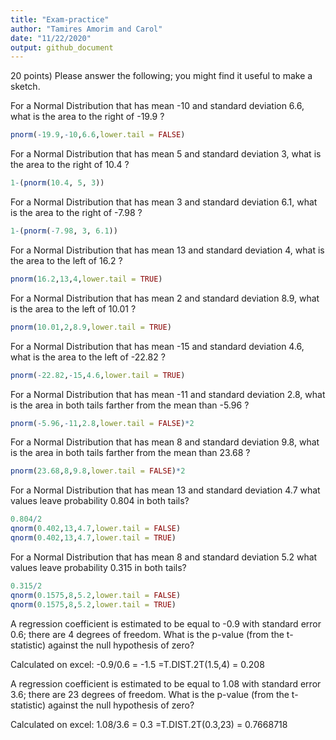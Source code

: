 ```yaml
---
title: "Exam-practice"
author: "Tamires Amorim and Carol"
date: "11/22/2020"
output: github_document
---
```

20 points) Please answer the following; you might find it useful to make a sketch.

For a Normal Distribution that has mean -10 and standard deviation 6.6, what is the area to the right of -19.9 ?
```r
pnorm(-19.9,-10,6.6,lower.tail = FALSE)
```
For a Normal Distribution that has mean 5 and standard deviation 3, what is the area to the right of 10.4 ?
```r
1-(pnorm(10.4, 5, 3))
```
For a Normal Distribution that has mean 3 and standard deviation 6.1, what is the area to the right of -7.98 ?
```r
1-(pnorm(-7.98, 3, 6.1))
```
For a Normal Distribution that has mean 13 and standard deviation 4, what is the area to the left of 16.2 ?
```r
pnorm(16.2,13,4,lower.tail = TRUE)
```
For a Normal Distribution that has mean 2 and standard deviation 8.9, what is the area to the left of 10.01 ?
```r
pnorm(10.01,2,8.9,lower.tail = TRUE)
```

For a Normal Distribution that has mean -15 and standard deviation 4.6, what is the area to the left of -22.82 ?
```r
pnorm(-22.82,-15,4.6,lower.tail = TRUE)
```
For a Normal Distribution that has mean -11 and standard deviation 2.8, what is the area in both tails farther from the mean than -5.96 ?
```r
pnorm(-5.96,-11,2.8,lower.tail = FALSE)*2
```
For a Normal Distribution that has mean 8 and standard deviation 9.8, what is the area in both tails farther from the mean than 23.68 ?
```r
pnorm(23.68,8,9.8,lower.tail = FALSE)*2
```
For a Normal Distribution that has mean 13 and standard deviation 4.7 what values leave probability 0.804 in both tails?
```r
0.804/2
qnorm(0.402,13,4.7,lower.tail = FALSE)
qnorm(0.402,13,4.7,lower.tail = TRUE)
```


For a Normal Distribution that has mean 8 and standard deviation 5.2 what values leave probability 0.315 in both tails?
```r
0.315/2
qnorm(0.1575,8,5.2,lower.tail = FALSE)
qnorm(0.1575,8,5.2,lower.tail = TRUE)
```

A regression coefficient is estimated to be equal to -0.9 with standard error 0.6; there are 4 degrees of freedom. What is the p-value (from the t-statistic) against the null hypothesis of zero?

Calculated on excel:
-0.9/0.6 = -1.5
=T.DIST.2T(1.5,4) = 0.208


A regression coefficient is estimated to be equal to 1.08 with standard error 3.6; there are 23 degrees of freedom. What is the p-value (from the t-statistic) against the null hypothesis of zero?

Calculated on excel:
1.08/3.6 = 0.3
=T.DIST.2T(0.3,23) = 0.7668718



